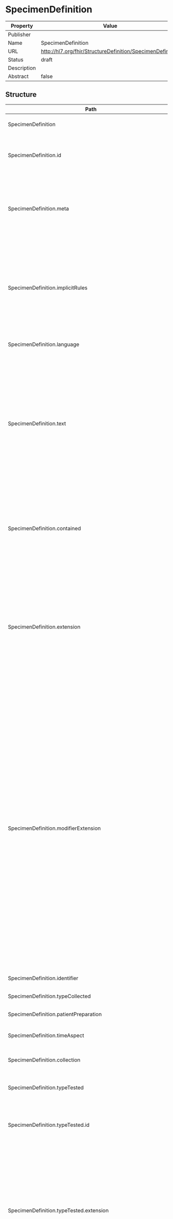 
  # SpecimenDefinition

  
|Property|Value|
|---|---|
|Publisher||
|Name|SpecimenDefinition|
|URL|http://hl7.org/fhir/StructureDefinition/SpecimenDefinition|
|Status|draft|
|Description||
|Abstract|false|

   ## Structure

   | Path | Cardinality | Type | Description
  | ---- | ----------- | ---- | -------  
 | SpecimenDefinition | 0..* | SpecimenDefinition | A kind of specimen with associated set of requirements. 
 | SpecimenDefinition.id | 0..1 | http://hl7.org/fhirpath/System.String | The logical id of the resource, as used in the URL for the resource. Once assigned, this value never changes. 
 | SpecimenDefinition.meta | 0..1 | Meta | The metadata about the resource. This is content that is maintained by the infrastructure. Changes to the content might not always be associated with version changes to the resource. 
 | SpecimenDefinition.implicitRules | 0..1 | uri | A reference to a set of rules that were followed when the resource was constructed, and which must be understood when processing the content. Often, this is a reference to an implementation guide that defines the special rules along with other profiles etc. 
 | SpecimenDefinition.language | 0..1 | code | The base language in which the resource is written. 
 | SpecimenDefinition.text | 0..1 | Narrative | A human-readable narrative that contains a summary of the resource and can be used to represent the content of the resource to a human. The narrative need not encode all the structured data, but is required to contain sufficient detail to make it "clinically safe" for a human to just read the narrative. Resource definitions may define what content should be represented in the narrative to ensure clinical safety. 
 | SpecimenDefinition.contained | 0..* | Resource | These resources do not have an independent existence apart from the resource that contains them - they cannot be identified independently, and nor can they have their own independent transaction scope. 
 | SpecimenDefinition.extension | 0..* | Extension | May be used to represent additional information that is not part of the basic definition of the resource. To make the use of extensions safe and manageable, there is a strict set of governance  applied to the definition and use of extensions. Though any implementer can define an extension, there is a set of requirements that SHALL be met as part of the definition of the extension. 
 | SpecimenDefinition.modifierExtension | 0..* | Extension | May be used to represent additional information that is not part of the basic definition of the resource and that modifies the understanding of the element that contains it and/or the understanding of the containing element's descendants. Usually modifier elements provide negation or qualification. To make the use of extensions safe and manageable, there is a strict set of governance applied to the definition and use of extensions. Though any implementer is allowed to define an extension, there is a set of requirements that SHALL be met as part of the definition of the extension. Applications processing a resource are required to check for modifier extensions.Modifier extensions SHALL NOT change the meaning of any elements on Resource or DomainResource (including cannot change the meaning of modifierExtension itself). 
 | SpecimenDefinition.identifier | 0..1 | Identifier | A business identifier associated with the kind of specimen. 
 | SpecimenDefinition.typeCollected | 0..1 | CodeableConcept | The kind of material to be collected. 
 | SpecimenDefinition.patientPreparation | 0..* | CodeableConcept | Preparation of the patient for specimen collection. 
 | SpecimenDefinition.timeAspect | 0..1 | string | Time aspect of specimen collection (duration or offset). 
 | SpecimenDefinition.collection | 0..* | CodeableConcept | The action to be performed for collecting the specimen. 
 | SpecimenDefinition.typeTested | 0..* | BackboneElement | Specimen conditioned in a container as expected by the testing laboratory. 
 | SpecimenDefinition.typeTested.id | 0..1 | http://hl7.org/fhirpath/System.String | Unique id for the element within a resource (for internal references). This may be any string value that does not contain spaces. 
 | SpecimenDefinition.typeTested.extension | 0..* | Extension | May be used to represent additional information that is not part of the basic definition of the element. To make the use of extensions safe and manageable, there is a strict set of governance  applied to the definition and use of extensions. Though any implementer can define an extension, there is a set of requirements that SHALL be met as part of the definition of the extension. 
 | SpecimenDefinition.typeTested.modifierExtension | 0..* | Extension | May be used to represent additional information that is not part of the basic definition of the element and that modifies the understanding of the element in which it is contained and/or the understanding of the containing element's descendants. Usually modifier elements provide negation or qualification. To make the use of extensions safe and manageable, there is a strict set of governance applied to the definition and use of extensions. Though any implementer can define an extension, there is a set of requirements that SHALL be met as part of the definition of the extension. Applications processing a resource are required to check for modifier extensions.Modifier extensions SHALL NOT change the meaning of any elements on Resource or DomainResource (including cannot change the meaning of modifierExtension itself). 
 | SpecimenDefinition.typeTested.isDerived | 0..1 | boolean | Primary of secondary specimen. 
 | SpecimenDefinition.typeTested.type | 0..1 | CodeableConcept | The kind of specimen conditioned for testing expected by lab. 
 | SpecimenDefinition.typeTested.preference | 1..1 | code | The preference for this type of conditioned specimen. 
 | SpecimenDefinition.typeTested.container | 0..1 | BackboneElement | The specimen's container. 
 | SpecimenDefinition.typeTested.container.id | 0..1 | http://hl7.org/fhirpath/System.String | Unique id for the element within a resource (for internal references). This may be any string value that does not contain spaces. 
 | SpecimenDefinition.typeTested.container.extension | 0..* | Extension | May be used to represent additional information that is not part of the basic definition of the element. To make the use of extensions safe and manageable, there is a strict set of governance  applied to the definition and use of extensions. Though any implementer can define an extension, there is a set of requirements that SHALL be met as part of the definition of the extension. 
 | SpecimenDefinition.typeTested.container.modifierExtension | 0..* | Extension | May be used to represent additional information that is not part of the basic definition of the element and that modifies the understanding of the element in which it is contained and/or the understanding of the containing element's descendants. Usually modifier elements provide negation or qualification. To make the use of extensions safe and manageable, there is a strict set of governance applied to the definition and use of extensions. Though any implementer can define an extension, there is a set of requirements that SHALL be met as part of the definition of the extension. Applications processing a resource are required to check for modifier extensions.Modifier extensions SHALL NOT change the meaning of any elements on Resource or DomainResource (including cannot change the meaning of modifierExtension itself). 
 | SpecimenDefinition.typeTested.container.material | 0..1 | CodeableConcept | The type of material of the container. 
 | SpecimenDefinition.typeTested.container.type | 0..1 | CodeableConcept | The type of container used to contain this kind of specimen. 
 | SpecimenDefinition.typeTested.container.cap | 0..1 | CodeableConcept | Color of container cap. 
 | SpecimenDefinition.typeTested.container.description | 0..1 | string | The textual description of the kind of container. 
 | SpecimenDefinition.typeTested.container.capacity | 0..1 | Quantity | The capacity (volume or other measure) of this kind of container. 
 | SpecimenDefinition.typeTested.container.minimumVolume[x] | 0..1 | Quantity | The minimum volume to be conditioned in the container. 
 | SpecimenDefinition.typeTested.container.additive | 0..* | BackboneElement | Substance introduced in the kind of container to preserve, maintain or enhance the specimen. Examples: Formalin, Citrate, EDTA. 
 | SpecimenDefinition.typeTested.container.additive.id | 0..1 | http://hl7.org/fhirpath/System.String | Unique id for the element within a resource (for internal references). This may be any string value that does not contain spaces. 
 | SpecimenDefinition.typeTested.container.additive.extension | 0..* | Extension | May be used to represent additional information that is not part of the basic definition of the element. To make the use of extensions safe and manageable, there is a strict set of governance  applied to the definition and use of extensions. Though any implementer can define an extension, there is a set of requirements that SHALL be met as part of the definition of the extension. 
 | SpecimenDefinition.typeTested.container.additive.modifierExtension | 0..* | Extension | May be used to represent additional information that is not part of the basic definition of the element and that modifies the understanding of the element in which it is contained and/or the understanding of the containing element's descendants. Usually modifier elements provide negation or qualification. To make the use of extensions safe and manageable, there is a strict set of governance applied to the definition and use of extensions. Though any implementer can define an extension, there is a set of requirements that SHALL be met as part of the definition of the extension. Applications processing a resource are required to check for modifier extensions.Modifier extensions SHALL NOT change the meaning of any elements on Resource or DomainResource (including cannot change the meaning of modifierExtension itself). 
 | SpecimenDefinition.typeTested.container.additive.additive[x] | 1..1 | CodeableConcept | Substance introduced in the kind of container to preserve, maintain or enhance the specimen. Examples: Formalin, Citrate, EDTA. 
 | SpecimenDefinition.typeTested.container.preparation | 0..1 | string | Special processing that should be applied to the container for this kind of specimen. 
 | SpecimenDefinition.typeTested.requirement | 0..1 | string | Requirements for delivery and special handling of this kind of conditioned specimen. 
 | SpecimenDefinition.typeTested.retentionTime | 0..1 | Duration | The usual time that a specimen of this kind is retained after the ordered tests are completed, for the purpose of additional testing. 
 | SpecimenDefinition.typeTested.rejectionCriterion | 0..* | CodeableConcept | Criterion for rejection of the specimen in its container by the laboratory. 
 | SpecimenDefinition.typeTested.handling | 0..* | BackboneElement | Set of instructions for preservation/transport of the specimen at a defined temperature interval, prior the testing process. 
 | SpecimenDefinition.typeTested.handling.id | 0..1 | http://hl7.org/fhirpath/System.String | Unique id for the element within a resource (for internal references). This may be any string value that does not contain spaces. 
 | SpecimenDefinition.typeTested.handling.extension | 0..* | Extension | May be used to represent additional information that is not part of the basic definition of the element. To make the use of extensions safe and manageable, there is a strict set of governance  applied to the definition and use of extensions. Though any implementer can define an extension, there is a set of requirements that SHALL be met as part of the definition of the extension. 
 | SpecimenDefinition.typeTested.handling.modifierExtension | 0..* | Extension | May be used to represent additional information that is not part of the basic definition of the element and that modifies the understanding of the element in which it is contained and/or the understanding of the containing element's descendants. Usually modifier elements provide negation or qualification. To make the use of extensions safe and manageable, there is a strict set of governance applied to the definition and use of extensions. Though any implementer can define an extension, there is a set of requirements that SHALL be met as part of the definition of the extension. Applications processing a resource are required to check for modifier extensions.Modifier extensions SHALL NOT change the meaning of any elements on Resource or DomainResource (including cannot change the meaning of modifierExtension itself). 
 | SpecimenDefinition.typeTested.handling.temperatureQualifier | 0..1 | CodeableConcept | It qualifies the interval of temperature, which characterizes an occurrence of handling. Conditions that are not related to temperature may be handled in the instruction element. 
 | SpecimenDefinition.typeTested.handling.temperatureRange | 0..1 | Range | The temperature interval for this set of handling instructions. 
 | SpecimenDefinition.typeTested.handling.maxDuration | 0..1 | Duration | The maximum time interval of preservation of the specimen with these conditions. 
 | SpecimenDefinition.typeTested.handling.instruction | 0..1 | string | Additional textual instructions for the preservation or transport of the specimen. For instance, 'Protect from light exposure'. 

 ## Search Parameters

   | Name | Type | Description  | Expression 
    | ---- | ---- | ------- | ------  
 | _text | string | Search on the narrative of the resource |   
 | _content | string | Search on the entire content of the resource |   
 | _filter | token | Filter search parameter which supports a more sophisticated grammar for searching. See [documentation](search_filter.html) for further details |   
 | _has | string | Provides limited support for reverse chaining - that is, selecting resources based on the properties of resources that refer to them (instead of chaining where resources can be selected based on the properties of resources that they refer to). See the FHIR search page for further documentation |   
 | _id | token | Logical id of this artifact | Resource.id  
 | _lastUpdated | date | When the resource version last changed | Resource.meta.lastUpdated  
 | _list | string | All resources in nominated list (by id, Type/id, url or one of the magic List types) |   
 | _profile | uri | Profiles this resource claims to conform to | Resource.meta.profile  
 | _query | token | A custom search profile that describes a specific defined query operation |   
 | _security | token | Security Labels applied to this resource | Resource.meta.security  
 | _source | uri | Identifies where the resource comes from | Resource.meta.source  
 | _tag | token | Tags applied to this resource | Resource.meta.tag  
 | _text | string | Search on the narrative text (html) of the resource |   
 | _type | token | Used when a search is performed in a context which doesn't limit the search to indicate which types are being searched. See the FHIR search page for further discussion |   
 | container | token | The type of specimen conditioned in container expected by the lab | SpecimenDefinition.typeTested.container.type  
 | identifier | token | The unique identifier associated with the specimen | SpecimenDefinition.identifier  
 | type | token | The type of collected specimen | SpecimenDefinition.typeCollected  


